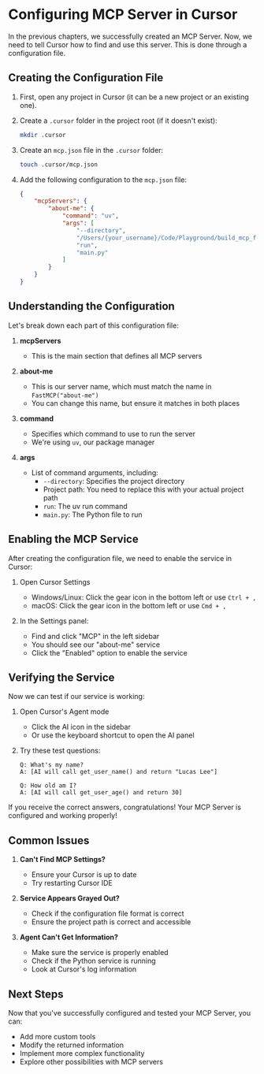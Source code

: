# Configuring MCP Server in Cursor

In the previous chapters, we successfully created an MCP Server. Now, we need to tell Cursor how to find and use this server. This is done through a configuration file.

## Creating the Configuration File

1. First, open any project in Cursor (it can be a new project or an existing one).

2. Create a `.cursor` folder in the project root (if it doesn't exist):
   ```bash
   mkdir .cursor
   ```

3. Create an `mcp.json` file in the `.cursor` folder:
   ```bash
   touch .cursor/mcp.json
   ```

4. Add the following configuration to the `mcp.json` file:
   ```json
   {
       "mcpServers": {
           "about-me": {
               "command": "uv",
               "args": [
                   "--directory",
                   "/Users/{your_username}/Code/Playground/build_mcp_for_cursor/project",
                   "run",
                   "main.py"
               ]
           }
       }
   }
   ```

## Understanding the Configuration

Let's break down each part of this configuration file:

1. **mcpServers**
   - This is the main section that defines all MCP servers

2. **about-me**
   - This is our server name, which must match the name in `FastMCP("about-me")`
   - You can change this name, but ensure it matches in both places

3. **command**
   - Specifies which command to use to run the server
   - We're using `uv`, our package manager

4. **args**
   - List of command arguments, including:
     - `--directory`: Specifies the project directory
     - Project path: You need to replace this with your actual project path
     - `run`: The uv run command
     - `main.py`: The Python file to run

## Enabling the MCP Service

After creating the configuration file, we need to enable the service in Cursor:

1. Open Cursor Settings
   - Windows/Linux: Click the gear icon in the bottom left or use `Ctrl + ,`
   - macOS: Click the gear icon in the bottom left or use `Cmd + ,`

2. In the Settings panel:
   - Find and click "MCP" in the left sidebar
   - You should see our "about-me" service
   - Click the "Enabled" option to enable the service

## Verifying the Service

Now we can test if our service is working:

1. Open Cursor's Agent mode
   - Click the AI icon in the sidebar
   - Or use the keyboard shortcut to open the AI panel

2. Try these test questions:
   ```
   Q: What's my name?
   A: [AI will call get_user_name() and return "Lucas Lee"]

   Q: How old am I?
   A: [AI will call get_user_age() and return 30]
   ```

If you receive the correct answers, congratulations! Your MCP Server is configured and working properly!

## Common Issues

1. **Can't Find MCP Settings?**
   - Ensure your Cursor is up to date
   - Try restarting Cursor IDE

2. **Service Appears Grayed Out?**
   - Check if the configuration file format is correct
   - Ensure the project path is correct and accessible

3. **Agent Can't Get Information?**
   - Make sure the service is properly enabled
   - Check if the Python service is running
   - Look at Cursor's log information

## Next Steps

Now that you've successfully configured and tested your MCP Server, you can:
- Add more custom tools
- Modify the returned information
- Implement more complex functionality
- Explore other possibilities with MCP servers 